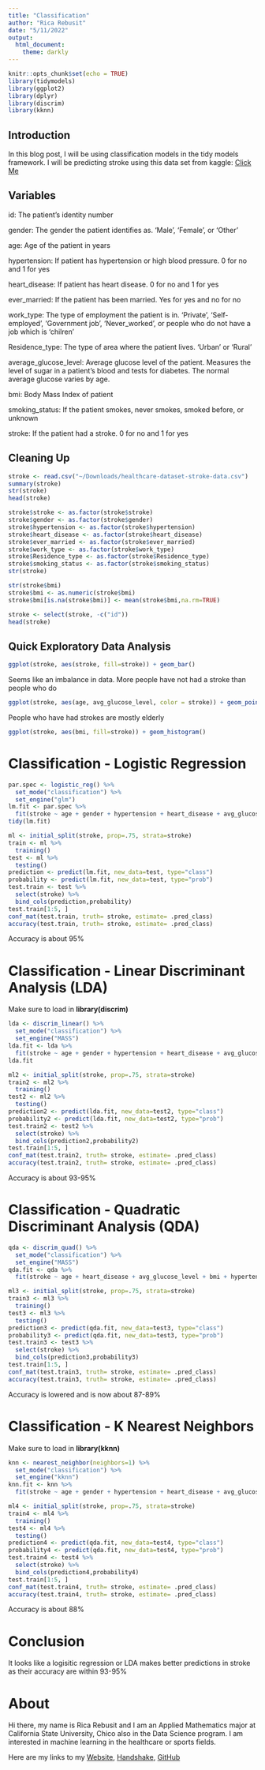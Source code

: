 ```yaml
---
title: "Classification"
author: "Rica Rebusit"
date: "5/11/2022"
output: 
  html_document:
    theme: darkly
---
```


```r
knitr::opts_chunk$set(echo = TRUE)
library(tidymodels)
library(ggplot2)
library(dplyr)
library(discrim)
library(kknn)
```
## Introduction
In this blog post, I will be using classification models in the tidy models framework. I will be predicting stroke using this data set from kaggle: [Click Me](https://www.kaggle.com/datasets/fedesoriano/stroke-prediction-dataset)

## Variables
id: The patient's identity number

gender: The gender the patient identifies as. 'Male', 'Female', or 'Other'

age: Age of the patient in years

hypertension: If patient has hypertension or high blood pressure. 0 for no and 1 for yes

heart_disease: If patient has heart disease. 0 for no and 1 for yes

ever_married: If the patient has been married. Yes for yes and no for no

work_type: The type of employment the patient is in. 'Private', 'Self-employed', 'Government job', 'Never_worked', or people who do not have a job which is 'chilren'

Residence_type: The type of area where the patient lives. 'Urban' or 'Rural'

average_glucose_level: Average glucose level of the patient. Measures the level of sugar in a patient's blood and tests for diabetes. The normal average glucose varies by age.

bmi: Body Mass Index of patient 

smoking_status: If the patient smokes, never smokes, smoked before, or unknown

stroke: If the patient had a stroke. 0 for no and 1 for yes

## Cleaning Up
```r
stroke <- read.csv("~/Downloads/healthcare-dataset-stroke-data.csv")
summary(stroke)
str(stroke)
head(stroke)
```

```r
stroke$stroke <- as.factor(stroke$stroke)
stroke$gender <- as.factor(stroke$gender)
stroke$hypertension <- as.factor(stroke$hypertension)
stroke$heart_disease <- as.factor(stroke$heart_disease)
stroke$ever_married <- as.factor(stroke$ever_married)
stroke$work_type <- as.factor(stroke$work_type)
stroke$Residence_type <- as.factor(stroke$Residence_type)
stroke$smoking_status <- as.factor(stroke$smoking_status)
str(stroke)
```

```r
str(stroke$bmi)
stroke$bmi <- as.numeric(stroke$bmi)
stroke$bmi[is.na(stroke$bmi)] <- mean(stroke$bmi,na.rm=TRUE)
```

```r
stroke <- select(stroke, -c("id"))
head(stroke)
```
## Quick Exploratory Data Analysis
```r
ggplot(stroke, aes(stroke, fill=stroke)) + geom_bar()
```

Seems like an imbalance in data. More people have not had a stroke than people who do

```r
ggplot(stroke, aes(age, avg_glucose_level, color = stroke)) + geom_point(alpha = 0.4) + facet_wrap(~stroke)
```

People who have had strokes are mostly elderly

```r
ggplot(stroke, aes(bmi, fill=stroke)) + geom_histogram() 
``` 

# Classification - Logistic Regression
```r
par.spec <- logistic_reg() %>%
  set_mode("classification") %>%
  set_engine("glm")
lm.fit <- par.spec %>%
  fit(stroke ~ age + gender + hypertension + heart_disease + avg_glucose_level + bmi + smoking_status, data=stroke)
tidy(lm.fit)

ml <- initial_split(stroke, prop=.75, strata=stroke)
train <- ml %>%
  training()
test <- ml %>%
  testing()
prediction <- predict(lm.fit, new_data=test, type="class")
probability <- predict(lm.fit, new_data=test, type="prob")
test.train <- test %>%
  select(stroke) %>%
  bind_cols(prediction,probability)
test.train[1:5, ]
conf_mat(test.train, truth= stroke, estimate= .pred_class)
accuracy(test.train, truth= stroke, estimate= .pred_class)
```

Accuracy is about 95%

# Classification - Linear Discriminant Analysis (LDA)
Make sure to load in **library(discrim)**
```r
lda <- discrim_linear() %>%
  set_mode("classification") %>%
  set_engine("MASS")
lda.fit <- lda %>%
  fit(stroke ~ age + gender + hypertension + heart_disease + avg_glucose_level + bmi + smoking_status, data=stroke)
lda.fit

ml2 <- initial_split(stroke, prop=.75, strata=stroke)
train2 <- ml2 %>%
  training()
test2 <- ml2 %>%
  testing()
prediction2 <- predict(lda.fit, new_data=test2, type="class")
probability2 <- predict(lda.fit, new_data=test2, type="prob")
test.train2 <- test2 %>%
  select(stroke) %>%
  bind_cols(prediction2,probability2)
test.train[1:5, ]
conf_mat(test.train2, truth= stroke, estimate= .pred_class)
accuracy(test.train2, truth= stroke, estimate= .pred_class)
```

Accuracy is about 93-95%

# Classification - Quadratic Discriminant Analysis (QDA)
```r
qda <- discrim_quad() %>%
  set_mode("classification") %>%
  set_engine("MASS")
qda.fit <- qda %>%
  fit(stroke ~ age + heart_disease + avg_glucose_level + bmi + hypertension + smoking_status, data=stroke)

ml3 <- initial_split(stroke, prop=.75, strata=stroke)
train3 <- ml3 %>%
  training()
test3 <- ml3 %>%
  testing()
prediction3 <- predict(qda.fit, new_data=test3, type="class")
probability3 <- predict(qda.fit, new_data=test3, type="prob")
test.train3 <- test3 %>%
  select(stroke) %>%
  bind_cols(prediction3,probability3)
test.train[1:5, ]
conf_mat(test.train3, truth= stroke, estimate= .pred_class)
accuracy(test.train3, truth= stroke, estimate= .pred_class)
```

Accuracy is lowered and is now about 87-89%

# Classification - K Nearest Neighbors
Make sure to load in **library(kknn)**
```r
knn <- nearest_neighbor(neighbors=1) %>%
  set_mode("classification") %>%
  set_engine("kknn") 
knn.fit <- knn %>%
  fit(stroke ~ age + gender + hypertension + heart_disease + avg_glucose_level + bmi + smoking_status, data=stroke)

ml4 <- initial_split(stroke, prop=.75, strata=stroke)
train4 <- ml4 %>%
  training()
test4 <- ml4 %>%
  testing()
prediction4 <- predict(qda.fit, new_data=test4, type="class")
probability4 <- predict(qda.fit, new_data=test4, type="prob")
test.train4 <- test4 %>%
  select(stroke) %>%
  bind_cols(prediction4,probability4)
test.train[1:5, ]
conf_mat(test.train4, truth= stroke, estimate= .pred_class)
accuracy(test.train4, truth= stroke, estimate= .pred_class)
```

Accuracy is about 88%

# Conclusion
It looks like a logisitic regression or LDA makes better predictions in stroke as their accuracy are within 93-95%

# About
Hi there, my name is Rica Rebusit and I am an Applied Mathematics major at California State University, Chico also in the Data Science program. I am interested in machine learning in the healthcare or sports fields.

Here are my links to my [Website](https://data485-s22.github.io/website-basic-rrebusit/), [Handshake](https://csuchico.joinhandshake.com/stu/users/16836139), [GitHub](https://github.com/rrebusit)
